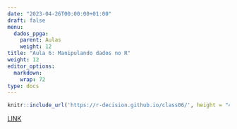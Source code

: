 ---
date: "2023-04-26T00:00:00+01:00"
draft: false
menu:
  dados_ppga:
    parent: Aulas
    weight: 12
title: "Aula 6: Manipulando dados no R"
weight: 12
editor_options: 
  markdown: 
    wrap: 72
type: docs
---


```{r echo=FALSE, message=FALSE, warning=FALSE}
knitr::include_url('https://r-decision.github.io/class06/', height = "400px")
```

[LINK](https://r-decision.github.io/class06/)




